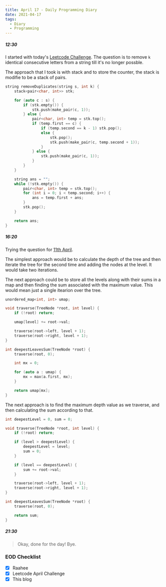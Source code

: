 ```yaml
---
title: April 17 - Daily Programming Diary
date: 2021-04-17
tags:
  - Diary
  - Programming
---
```


##### 12:30
I started with today's [Leetcode Challenge](https://leetcode.com/explore/challenge/card/april-leetcoding-challenge-2021/595/week-3-april-15th-april-21st/3710/).
The question is to remove `k` identical consecutive letters from a string till it's no longer possble.

The approach that I took is with stack and to store the counter, the stack is modifie to be a stack of pairs.

```cpp:title=remove-all-adjacent-duplicates-in-string-ii.cpp
string removeDuplicates(string s, int k) {
    stack<pair<char, int>> stk;

    for (auto c : s) {
        if (stk.empty()) {
            stk.push(make_pair(c, 1));
        } else {
            pair<char, int> temp = stk.top();
            if (temp.first == c) {
                if (temp.second == k - 1) stk.pop();
                else {
                    stk.pop();
                    stk.push(make_pair(c, temp.second + 1));
                }
            } else {
                stk.push(make_pair(c, 1));
            }
        }
    }

    string ans = "";
    while (!stk.empty()) {
        pair<char, int> temp = stk.top();
        for (int i = 0; i < temp.second; i++) {
            ans = temp.first + ans;
        }
        stk.pop();
    }

    return ans;
}
```

##### 16:20
Trying the question for [11th April](https://leetcode.com/explore/challenge/card/april-leetcoding-challenge-2021/594/week-2-april-8th-april-14th/3704/).

The simplest approach would be to calculate the depth of the tree and then iterate the tree for the second time and adding the nodes at the level. It would take two iterations.

The next approach could be to store all the levels along with their sums in a map and then finding the sum associated with the maximum value. This would mean just a single itearion over the tree.

```cpp:title=deepest-leaves-sum-with-map.cpp
unordered_map<int, int> umap;

void traverse(TreeNode *root, int level) {
    if (!root) return;

    umap[level] += root->val;

    traverse(root->left, level + 1);
    traverse(root->right, level + 1);
}

int deepestLeavesSum(TreeNode *root) {
    traverse(root, 0);

    int mx = 0;

    for (auto a : umap) {
        mx = max(a.first, mx);
    }

    return umap[mx];
}
```

The next approach is to find the maximum depth value as we traverse, and then calculating the sum according to that.

```cpp:title=deepest-leaves-sum-with-one-iteration.cpp
int deepestLevel = 0, sum = 0;

void traverse(TreeNode *root, int level) {
    if (!root) return;

    if (level > deepestLevel) {
        deepestLevel = level;
        sum = 0;
    }

    if (level == deepestLevel) {
        sum += root->val;
    }

    traverse(root->left, level + 1);
    traverse(root->right, level + 1);
}

int deepestLeavesSum(TreeNode *root) {
    traverse(root, 0);

    return sum;
}
```

##### 21:30

> Okay, done for the day! Bye.

### EOD Checklist
- [x] Raahee
- [x] Leetcode April Challenge
- [x] This blog